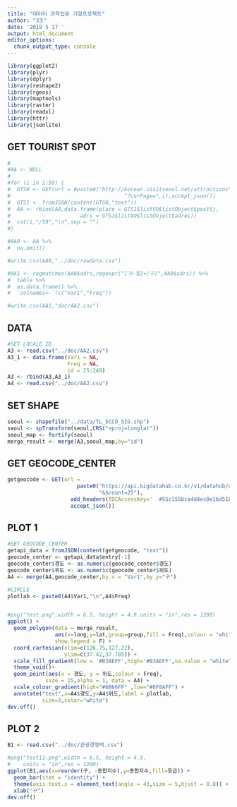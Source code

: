 ```yaml
---
title: "데이터 과학입문 기말프로젝트"
author: "3조"
date: '2019 5 17 '
output: html_document
editor_options: 
  chunk_output_type: console
---
```


```r
library(ggplot2)
library(plyr)
library(dplyr)
library(reshape2)
library(rgeos)
library(maptools)
library(raster)
library(readxl)
library(httr)
library(jsonlite)
```

## GET TOURIST SPOT

```r
#
#AA <- NULL
#
#for (i in 1:59) {
#  GTS0 <- GET(url = #paste0("http://korean.visitseoul.net/attractions",
#                                    "?curPage=",i),accept_json())
#  GTS1 <- fromJSON(content(GTS0,"text"))
#  AA <- rbind(AA,data.frame(place = GTS1$listVO$listObject$postSj,
#                      adrs = GTS1$listVO$listObject$adres))
#  cat(i,"/59","\n",sep = "")
#}

#AA0 <- AA %>%
#  na.omit()

#write.csv(AA0,"../doc/rawdata.csv")

#AA1 <- regmatches(AA0$adrs,regexpr("[가-힣]+(구)",AA0$adrs)) %>%
#  table %>%
#  as.data.frame() %>%
#  `colnames<-`(c("Var1","Freq"))

#write.csv(AA1,"doc/AA2.csv")

```
## DATA

```r
#SET LOCALE ID
A3 <- read.csv("../doc/AA2.csv")
A3_1 <- data.frame(Var1 = NA,
                   Freq = NA,
                   id = 25:249)
A3 <- rbind(A3,A3_1)
A4 <- read.csv("../doc/AA2.csv")

```

## SET SHAPE

```r
seoul <- shapefile("../data/TL_SCCO_SIG.shp")
seoul <- spTransform(seoul,CRS("+proj=longlat"))
seoul_map <- fortify(seoul)
merge_result <- merge(A3,seoul_map,by="id")

```

## GET GEOCODE_CENTER

```r
getgeocode <- GET(url = 
                      paste0("https://api.bigdatahub.co.kr/v1/datahub/datasets/search.json?pid=1000908",
                             "&$count=25"),
                    add_headers(TDCAccessKey='	#55c155bca4d4ec0e16d51838827125e3f5906f9846db003df03d5f7fd2a7edba'),
                    accept_json())


```

## PLOT 1

```r

#SET GEOCODE_CENTER
getapi_data = fromJSON(content(getgeocode, "text"))
geocode_center <- getapi_data$entry[-1]
geocode_center$경도 <- as.numeric(geocode_center$경도)
geocode_center$위도 <- as.numeric(geocode_center$위도)
A4 <- merge(A4,geocode_center,by.x = "Var1",by.y="구")

#CIRCLE
plotlab <- paste0(A4$Var1,"\n",A4$Freq)


#png("test.png",width = 6.5, height = 4.9,units = "in",res = 1200)
ggplot() +
  geom_polygon(data = merge_result,
               aes(x=long,y=lat,group=group,fill = Freq),colour = "white",size=0.8,
               show.legend = F) +
  coord_cartesian(xlim=c(126.75,127.22),
                  ylim=c(37.42,37.705)) +
  scale_fill_gradient(low = '#B3AEFF',high='#B3AEFF',na.value = "white") +
  theme_void()+
  geom_point(aes(x = 경도, y = 위도,colour = Freq), 
            size = 15,alpha = 1, data = A4) +
  scale_colour_gradient(high="#6B66FF" ,low="#8F8AFF") +
  annotate("text",x=A4$경도,y=A4$위도,label = plotlab,
           size=3,color="white")
dev.off()

```

## PLOT 2

```r
B1 <- read.csv("../doc/관광경쟁력.csv")

#png("test11.png",width = 6.5, height = 4.9,
#    units = "in",res = 1200)
ggplot(B1,aes(x=reorder(구, -종합지수),y=종합지수,fill=등급)) +
  geom_bar(stat = "identity") +
  theme(axis.text.x = element_text(angle = 43,size = 5,hjust = 0.8)) +
  xlab("구")
dev.off()

```
